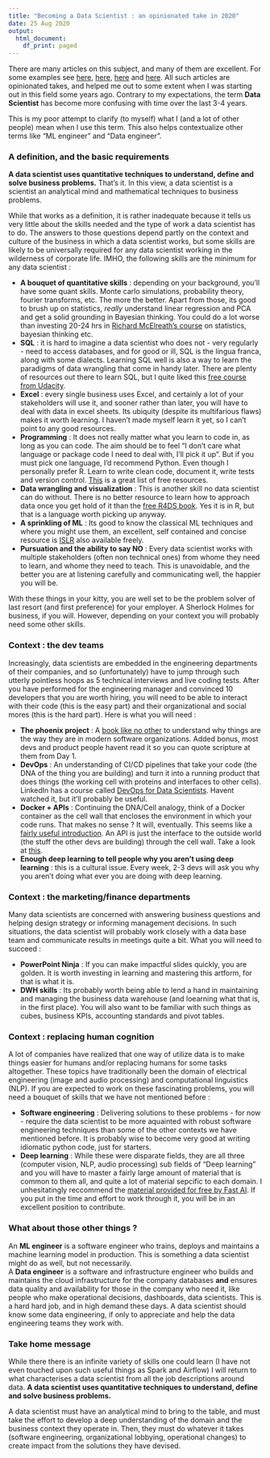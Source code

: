```yaml
---
title: "Becoming a Data Scientist : an opinionated take in 2020"
date: 25 Aug 2020
output:
  html_document:
    df_print: paged
---
```


There are many articles on this subject, and many of them are excellent. For some examples see [here](https://towardsdatascience.com/how-to-become-a-data-scientist-2a02ed565336), [here](https://towardsdatascience.com/how-to-become-a-data-scientist-3f8d6e75482f), [here](https://www.kdnuggets.com/2018/05/simplilearn-9-must-have-skills-data-scientist.html) and [here](https://www.discoverdatascience.org/career-information/data-scientist/). All such articles are opinionated takes, and helped me out to some extent when I was starting out in this field some years ago. Contrary to my expectations, the term **Data Scientist** has become more confusing with time over the last 3-4 years.

This is my poor attempt to clarify (to myself) what I (and a lot of other people) mean when I use this term. This also helps contextualize other terms like "ML engineer" and "Data engineer". 

### A definition, and the basic requirements

**A data scientist uses quantitative techniques to understand, define and solve business problems.** That's it. In this view, a data scientist is a scientist an analytical mind and mathematical techniques to business problems. 

While that works as a definition, it is rather inadequate because it tells us very little about the skills needed and the type of work a data scientist has to do. The answers to those questions depend partly on the context and culture of the business in which a data scientist works, but some skills are likely to be universally required for any data scientist working in the wilderness of corporate life. IMHO, the following skills are the minimum for any data scientist :

- **A bouquet of quantitative skills** : depending on your background, you'll have some quant skills. Monte carlo simulations, probability theory, fourier transforms, etc. The more the better. Apart from those, its good to brush up on statistics, *really* understand linear regression and PCA and get a solid grounding in Bayesian thinking. You could do a lot worse than investing 20-24 hrs in [Richard McElreath's course](https://www.youtube.com/watch?v=4WVelCswXo4&list=PLDcUM9US4XdNM4Edgs7weiyIguLSToZRI) on statistics, bayesian thinking etc. 
- **SQL** : it is hard to imagine a data scientist who does not - very regularly - need to access databases, and for good or ill, SQL is the lingua franca, along with some dialects. Learning SQL well is also a way to learn the paradigms of data wrangling that come in handy later. There are plenty of resources out there to learn SQL, but I quite liked this [free course from Udacity](https://www.udacity.com/course/sql-for-data-analysis--ud198#).  
- **Excel** : every single business uses Excel, and certainly a lot of your stakeholders will use it, and sooner rather than later, you will have to deal with data in excel sheets. Its ubiquity (despite its multifarious flaws) makes it worth learning. I haven't made myself learn it yet, so I can't point to any good resources.  
- **Programming** : It does not really matter what you learn to code in, as long as you can code. The aim should be to feel "I don't care what language or package code I need to deal with, I'll pick it up". But if you must pick one language, I'd recommend Python. Even though I personally prefer R. Learn to write clean code, document it, write tests and version control. [This](https://docs.python-guide.org/intro/learning/) is a great list of free resources.   
- **Data wrangling and visualization** : This is another skill no data scientist can do without. There is no better resource to learn how to approach data once you get hold of it than the [free R4DS book](https://r4ds.had.co.nz/). Yes it is in R, but that is a language worth picking up anyway.   
- **A sprinkling of ML** : Its good to know the classical ML techniques and where you might use them, an excellent, self contained and concise resource is [ISLR](http://faculty.marshall.usc.edu/gareth-james/ISL/) also available freely.   
- **Pursuation and the ability to say NO** : Every data scientist works with multiple stakeholders (often non technical ones) from whome they need to learn, and whome they need to teach. This is unavoidable, and the better you are at listening carefully and communicating well, the happier you will be.   

With these things in your kitty, you are well set to be the problem solver of last resort (and first preference) for your employer. A Sherlock Holmes for business, if you will. However, depending on your context you will probably need some other skills. 

### Context : the dev teams

Increasingly, data scientists are embedded in the engineering departments of their companies, and so (unfortunately) have to jump through such utterly pointless hoops as 5 technical interviews and live coding tests. After you have performed for the engineering manager and convinced 10 developers that you are worth hiring, you will need to be able to interact with their code (this is the easy part) and their organizational and social mores (this is the hard part). Here is what you will need :

- **The phoenix project** : A [book like no other](https://www.amazon.com/Phoenix-Project-DevOps-Helping-Business/dp/0988262592) to understand why things are the way they are in modern software organizations. Added bonus, most devs and product people havent read it so you can quote scripture at them from Day 1.   
- **DevOps** : An understanding of CI/CD pipelines that take your code (the DNA of the thing you are building) and turn it into a running product that does things (the working cell with proteins and interfaces to other cells). LinkedIn has a course called [DevOps for Data Scientists](https://www.linkedin.com/learning/devops-for-data-scientists). Havent watched it, but it'll probably be useful.   
- **Docker + APIs** : Continuing the DNA/Cell analogy, think of a Docker container as the cell wall that encloses the environment in which your code runs. That makes no sense ? It will, eventually. This seems like a [fairly useful introduction](https://www.analyticsvidhya.com/blog/2017/11/reproducible-data-science-docker-for-data-science/). An API is just the interface to the outside world (the stuff the other devs are building) through the cell wall. Take a look at [this](https://www.restapitutorial.com/).  
- **Enough deep learning to tell people why you aren't using deep learning** : this is a cultural issue. Every week, 2-3 devs will ask you why you aren't doing what ever you are doing with deep learning.   


### Context : the marketing/finance departments

Many data scientists are concerned with answering business questions and helping design strategy or informing management decisions. In such situations, the data scientist will probably work closely with a data base team and communicate results in meetings quite a bit. What you will need to succeed :

- **PowerPoint Ninja** : If you can make impactful slides quickly, you are golden. It is worth investing in learning and mastering this artform, for that is what it is. 
- **DWH skills** : Its probably worth being able to lend a hand in maintaining and managing the business data warehouse (and loearning what that is, in the first place). You will also want to be familiar with such things as cubes, business KPIs, accounting standards and pivot tables.   


### Context : replacing human cognition  

A lot of companies have realized that one way of utilize data is to make things easier for humans and/or replacing humans for some tasks altogether. These topics have traditionally been the domain of electrical engineering (image and audio processing) and computational linguistics (NLP). If you are expected to work on these fascinating problems, you will need a bouquet of skills that we have not mentioned before : 

- **Software engineering** : Delivering solutions to these problems - for now - require the data scientist to be more aquainted with robust software engineering techniques than some of the other contexts we have mentioned before. It is probably wise to become very good at writing idiomatic python code, just for starters.   
- **Deep learning** : While these were disparate fields, they are all three (computer vision, NLP, audio processing) sub fields of "Deep learning" and you will have to master a fairly large amount of material that is common to them all, and quite a lot of material sepcific to each domain. I unhesitatingly reccommend the [material provided for free by Fast AI](https://www.fast.ai/). If you put in the time and effort to work through it, you will be in an excellent position to contribute. 


### What about those other things ?

An **ML engineer** is a software engineer who trains, deploys and maintains a machine learning model in production. This is something a data scientist might do as well, but not necessarily.  
A **Data engineer** is a software and infrastructure engineer who builds and maintains the cloud infrastructure for the company databases **and** ensures data quality and availability for those in the company who need it, like people who make operational decisions, dashboards, data scientists. This is a hard hard job, and in high demand these days. A data scientist should know some data engineering, if only to appreciate and help the data engineering teams they work with. 

### Take home message  

While there there is an infinite variety of skills one could learn (I have not even touched upon such useful things as Spark and Airflow) I will return to what characterises a data scientist from all the job descriptions around data. **A data scientist uses quantitative techniques to understand, define and solve business problems.** 

A data scientist must have an analytical mind to bring to the table, and must take the effort to develop a deep understanding of the domain and the business context they operate in. Then, they must do whatever it takes (software engineering, organizational lobbying, operational changes) to create impact from the solutions they have devised. 

